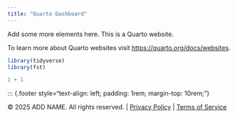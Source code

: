```yaml
---
title: "Quarto Dashboard"
---
```


Add some more elements here. This is a Quarto website.

To learn more about Quarto websites visit <https://quarto.org/docs/websites>.

```r
library(tidyverse)
library(fst)

1 + 1
```


::: {.footer style="text-align: left; padding: 1rem; margin-top: 10rem;"}

© 2025 ADD NAME. All rights reserved. | [Privacy Policy](#) | [Terms of Service](#)
